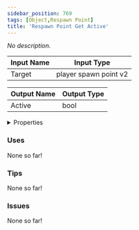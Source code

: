 ```yaml
---
sidebar_position: 769
tags: [Object,Respawn Point]
title: 'Respawn Point Get Active'
---
```


*No description.*






<EsbSvg />

| Input Name | Input Type |
|-----------|-----------|
| Target | player spawn point v2 |

| Output Name | Output Type |
|-----------|-----------|
| Active | bool |


<details>
  <summary>Properties</summary>
  <div>
    <div>
    <table>
      <thead>
        <tr>
          <th>Is beta required?</th>
          <th>❌</th>
        </tr>
        <tr>
          <th>Is this chip a trolling risk?</th>
          <th>❌</th>
        </tr>
        <tr>
          <th>Is this chip a role assignment risk?</th>
          <th>❌</th>
        </tr>
        <tr>
          <th>Chip UUID</th>
          <th>49bab5c6-d519-4af5-a5ee-466798e3e8bd</th>
        </tr>
      </thead>
    </table>
    </div>
  </div>
</details>

### Uses

None so far!

### Tips

None so far!

### Issues

None so far!
